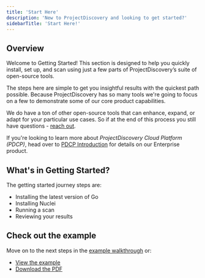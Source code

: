 ```yaml
---
title: 'Start Here'
description: 'New to ProjectDiscovery and looking to get started?'
sidebarTitle: 'Start Here!'
---
```


## Overview

Welcome to Getting Started! This section is designed to help you quickly install, set up, and scan using just a few parts of ProjectDiscovery’s suite of open-source tools.

The steps here are simple to get you insightful results with the quickest path possible. 
Because ProjectDiscovery has so many tools we're going to focus on a few to demonstrate some of our core product capabilities.

We do have a ton of other open-source tools that can enhance, expand, or adapt for your particular use cases. 
So if at the end of this process you still have questions - [reach out](/help).

<Tip> If you're looking to learn more about _ProjectDiscovery Cloud Platform (PDCP)_, head over to [PDCP Introduction](/cloud/introduction) for details on our Enterprise product. </Tip>

## What's in Getting Started?
The getting started journey steps are:
 - Installing the latest version of Go
 - Installing Nuclei
 - Running a scan
 - Reviewing your results

## Check out the example

Move on to the next steps in the [example walkthrough](/getstarted-example) or:

- [View the example](https://drive.google.com/file/d/1hdQpnferNOnUji20GHG7KBkJkGBY7u5w/view)
- [Download the PDF](https://drive.google.com/uc?export=download&id=1hdQpnferNOnUji20GHG7KBkJkGBY7u5w)
